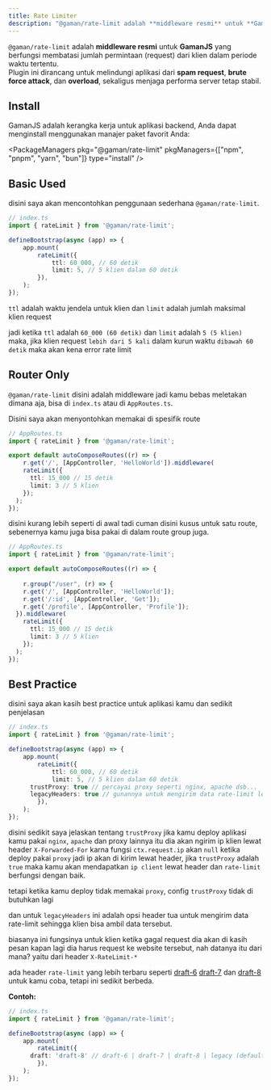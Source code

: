 ```yaml
---
title: Rate Limiter
description: "@gaman/rate-limit adalah **middleware resmi** untuk **GamanJS** yang berfungsi membatasi jumlah permintaan (request) dari klien dalam periode waktu tertentu. Plugin ini dirancang untuk melindungi aplikasi dari **spam request**, **brute force attack**, dan **overload**, sekaligus menjaga performa server tetap stabil."
---
```



`@gaman/rate-limit` adalah **middleware resmi** untuk **GamanJS** yang berfungsi membatasi jumlah permintaan (request) dari klien dalam periode waktu tertentu.  
Plugin ini dirancang untuk melindungi aplikasi dari **spam request**, **brute force attack**, dan **overload**, sekaligus menjaga performa server tetap stabil.

## Install


GamanJS adalah kerangka kerja untuk aplikasi backend, Anda dapat menginstall menggunakan manajer paket favorit Anda:

<PackageManagers
  pkg="@gaman/rate-limit"
  pkgManagers={["npm", "pnpm", "yarn", "bun"]}
  type="install"
/>


## Basic Used

disini saya akan mencontohkan penggunaan sederhana `@gaman/rate-limit`.

```ts
// index.ts
import { rateLimit } from '@gaman/rate-limit';

defineBootstrap(async (app) => {
	app.mount(
		rateLimit({
			ttl: 60_000, // 60 detik
			limit: 5, // 5 klien dalam 60 detik
		}),
	);
});
```
`ttl` adalah waktu jendela untuk klien dan `limit` adalah jumlah maksimal klien request

jadi ketika `ttl` adalah `60_000 (60 detik)` dan `limit` adalah `5 (5 klien)` maka, jika klien request `lebih dari 5 kali` dalam kurun waktu `dibawah 60 detik` maka akan kena error rate limit 


## Router Only

`@gaman/rate-limit` disini adalah middleware jadi kamu bebas meletakan dimana aja, bisa di `index.ts` atau di `AppRoutes.ts`.

Disini saya akan menyontohkan memakai di spesifik route

```ts
// AppRoutes.ts
import { rateLimit } from '@gaman/rate-limit';

export default autoComposeRoutes((r) => {
	r.get('/', [AppController, 'HelloWorld']).middleware(
    rateLimit({
      ttl: 15_000 // 15 detik
      limit: 3 // 5 klien
    });
  );
});
```
disini kurang lebih seperti di awal tadi cuman disini kusus untuk satu route, sebenernya kamu juga bisa pakai di dalam route group juga.

```ts
// AppRoutes.ts
import { rateLimit } from '@gaman/rate-limit';

export default autoComposeRoutes((r) => {
  
	r.group("/user", (r) => {
    r.get('/', [AppController, 'HelloWorld']);
    r.get('/:id', [AppController, 'Get']);
    r.get('/profile', [AppController, 'Profile']);
  }).middleware(
    rateLimit({
      ttl: 15_000 // 15 detik
      limit: 3 // 5 klien
    });
  );
});
```
## Best Practice
disini saya akan kasih best practice untuk aplikasi kamu dan sedikit penjelasan

```ts
// index.ts
import { rateLimit } from '@gaman/rate-limit';

defineBootstrap(async (app) => {
	app.mount(
		rateLimit({
			ttl: 60_000, // 60 detik
			limit: 5, // 5 klien dalam 60 detik
      trustProxy: true // percayai proxy seperti nginx, apache dsb...
      legacyHeaders: true // gunannya untuk mengirim data rate-limit lewat header
		}),
	);
});
```

disini sedikit saya jelaskan tentang `trustProxy` jika kamu deploy aplikasi kamu pakai `nginx`, `apache` dan proxy lainnya itu dia akan ngirim ip klien lewat header `X-Forwarded-For` karna fungsi `ctx.request.ip` akan `null` ketika deploy pakai `proxy` jadi ip akan di kirim lewat header, jika `trustProxy` adalah `true` maka kamu akan mendapatkan `ip client` lewat header dan `rate-limit` berfungsi dengan baik.

tetapi ketika kamu deploy tidak memakai `proxy`, config `trustProxy` tidak di butuhkan lagi


dan untuk `legacyHeaders` ini adalah opsi header tua untuk mengirim data rate-limit sehingga klien bisa ambil data tersebut.

biasanya ini fungsinya untuk klien ketika gagal request dia akan di kasih pesan kapan lagi dia harus request ke website tersebut, nah datanya itu dari mana? yaitu dari header `X-RateLimit-*`


ada header `rate-limit` yang lebih terbaru seperti [draft-6](https://datatracker.ietf.org/doc/html/draft-ietf-httpapi-ratelimit-headers-06) [draft-7](https://datatracker.ietf.org/doc/html/draft-ietf-httpapi-ratelimit-headers-07) dan [draft-8](https://datatracker.ietf.org/doc/html/draft-ietf-httpapi-ratelimit-headers-08.) untuk kamu coba, tetapi ini sedikit berbeda.

**Contoh:**
```ts
// index.ts
import { rateLimit } from '@gaman/rate-limit';

defineBootstrap(async (app) => {
	app.mount(
		rateLimit({
      draft: 'draft-8' // draft-6 | draft-7 | draft-8 | legacy (default)
		}),
	);
});
```


